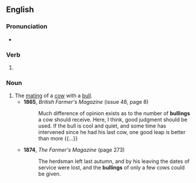 {{also|Bulling}}
==English==

===Pronunciation===
* {{IPA|en|/ˈbʊlɪŋ/}}

===Verb===
{{head|en|verb form}}

# {{present participle of|en|bull|nocat=1}}

===Noun===
{{en-noun}}

# The [[mate|mating]] of a [[cow]] with a [[bull]].
#* '''1865''', ''British Farmer's Magazine'' (issue 48, page 8)
#*: Much difference of opinion exists as to the number of '''bullings''' a cow should receive. Here, I think, good judgment should be used. If the bull is cool and quiet, and some time has intervened since he had his last cow, one good leap is better than more {{...}}
#* '''1874''', ''The Farmer's Magazine'' (page 273)
#*: The herdsman left last autumn, and by his leaving the dates of service were lost, and the '''bullings''' of only a few cows could be given.